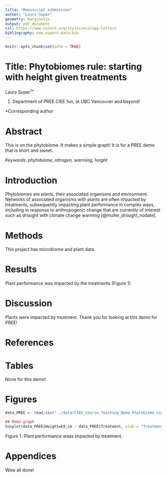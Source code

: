 ```yaml
---
title: "Manuscript submission"
author: "Laura Super"
geometry: margin=1in
output: pdf_document
csl: https://www.zotero.org/styles/ecology-letters
bibliography: new_export-data.bib
---
```


```r
knitr::opts_chunk$set(echo = TRUE)
```

# Title: Phytobiomes rule: starting with height given treatments

Laura Super^1\*^

1.  Department of PREE CIEE fun, at UBC Vancouver and beyond!

\*Corresponding author

\newpage

# Abstract

This is on the phytobiome. It makes a simple graph! It is for a PREE demo that is short and sweet.


*Keywords: phytobiome, nitrogen, warming, height*


# Introduction

Phytobiomes are plants, their associated organisms and environment. Networks of associated organisms with plants are often impacted by treatments, subsequently impacting plant performance in complex ways, including in response to anthropogenic change that are currently of interest such as drought with climate change warming [@muller_drought_nodate].

# Methods

This project has microbiome and plant data.

# Results

Plant performance was impacted by the treatments (Figure 1)


# Discussion

Plants were impacted by treatment. Thank you for looking at this demo for PREE!


# References

::: {#refs}
:::

# Tables

None for this demo!

# Figures

```r
data_PREE <- read.csv("../data/CIEE_Course_Teaching_Nema_Phytobiome.csv") # Teaching phytobiome data

## Make graph
boxplot(data_PREE$Heightwk9_cm ~ data_PREE$Treatment, xlab = "Treatment", ylab = "Height (cm)") # plot plant height versus treatments

```
Figure 1. Plant performance waas impacted by treatment.

# Appendices

Wow all done!

